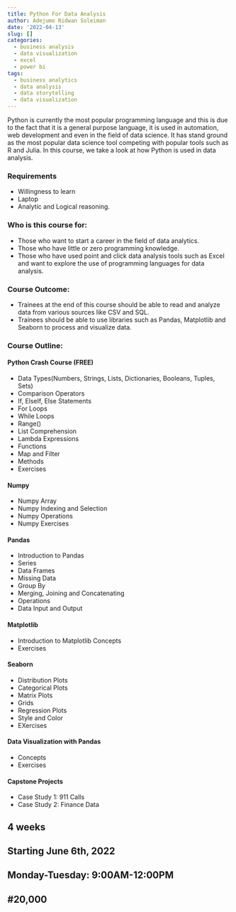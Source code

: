 ```yaml
---
title: Python For Data Analysis
author: Adejumo Ridwan Suleiman
date: '2022-04-13'
slug: []
categories:
  - business analysis
  - data visualization
  - excel
  - power bi
tags:
  - business analytics
  - data analysis
  - data storytelling
  - data visualization
---
```



Python is currently the most popular programming language and this is due to the fact that it is a general purpose language, it is used in automation, web development and even in the field of data science. It has stand ground as the most popular data science tool competing with popular tools such as R and Julia. In this course, we take a look at how Python is used in data analysis.

### Requirements
- Willingness to learn 
- Laptop 
- Analytic and Logical reasoning.

### Who is this course for:
- Those who want to start a career in the field of data analytics.
- Those who have little or zero programming knowledge.
- Those who have used point and click data analysis tools such as Excel and want to explore the use of programming languages for data analysis.

### Course Outcome:
- Trainees at the end of this course should be able to read and analyze data from various sources like CSV and SQL.
- Trainees should be able to use libraries such as Pandas, Matplotlib and Seaborn to process and visualize data.

### Course Outline:

#### Python Crash Course (FREE)
- Data Types(Numbers, Strings, Lists, Dictionaries, Booleans, Tuples, Sets)
- Comparison Operators
- If, ElseIf, Else Statements
- For Loops
- While Loops
- Range()
- List Comprehension
- Lambda Expressions
- Functions
- Map and Filter
- Methods
- Exercises

#### Numpy
- Numpy Array
- Numpy Indexing and Selection
- Numpy Operations
- Numpy Exercises

#### Pandas
- Introduction to Pandas
- Series
- Data Frames
- Missing Data
- Group By
- Merging, Joining and Concatenating
- Operations
- Data Input and Output

#### Matplotlib
- Introduction to Matplotlib Concepts
- Exercises

#### Seaborn
- Distribution Plots
- Categorical Plots
- Matrix Plots
- Grids 
- Regression Plots
- Style and Color 
- EXercises

#### Data Visualization with Pandas
- Concepts
- Exercises

#### Capstone Projects
- Case Study 1: 911 Calls
- Case Study 2: Finance Data

## 4 weeks
## Starting June 6th, 2022
## Monday-Tuesday: 9:00AM-12:00PM
## #20,000

